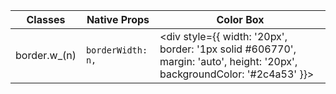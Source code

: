 | Classes       | Native Props      | Color Box                                                                                                                      |
| ------------- | ----------------- | ------------------------------------------------------------------------------------------------------------------------------ |
| border.w\_(n) | `borderWidth: n,` | <div style={{ width: '20px', border: '1px solid #606770', margin: 'auto', height: '20px', backgroundColor: '#2c4a53' }}></div> |